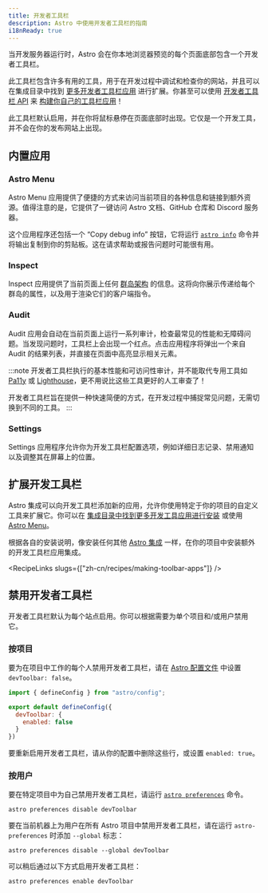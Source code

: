 ```yaml
---
title: 开发者工具栏
description: Astro 中使用开发者工具栏的指南
i18nReady: true
---
```


当开发服务器运行时，Astro 会在你本地浏览器预览的每个页面底部包含一个开发者工具栏。

此工具栏包含许多有用的工具，用于在开发过程中调试和检查你的网站，并且可以在集成目录中找到 [更多开发者工具栏应用](#扩展开发工具栏) 进行扩展。你甚至可以使用 [开发者工具栏 API](/zh-cn/reference/dev-toolbar-app-reference/) 来 [构建你自己的工具栏应用](/zh-cn/recipes/making-toolbar-apps/)！

此工具栏默认启用，并在你将鼠标悬停在页面底部时出现。它仅是一个开发工具，并不会在你的发布网站上出现。

## 内置应用

### Astro Menu

Astro Menu 应用提供了便捷的方式来访问当前项目的各种信息和链接到额外资源。值得注意的是，它提供了一键访问 Astro 文档、GitHub 仓库和 Discord 服务器。

这个应用程序还包括一个 “Copy debug info” 按钮，它将运行 [`astro info`](/zh-cn/reference/cli-reference/#astro-info) 命令并将输出复制到你的剪贴板。这在请求帮助或报告问题时可能很有用。

### Inspect

Inspect 应用提供了当前页面上任何 [群岛架构](/zh-cn/concepts/islands/) 的信息。这将向你展示传递给每个群岛的属性，以及用于渲染它们的客户端指令。

### Audit

Audit 应用会自动在当前页面上运行一系列审计，检查最常见的性能和无障碍问题。当发现问题时，工具栏上会出现一个红点。点击应用程序将弹出一个来自 Audit 的结果列表，并直接在页面中高亮显示相关元素。

:::note
开发者工具栏执行的基本性能和可访问性审计，并不能取代专用工具如 [Pa11y](https://pa11y.org/) 或 [Lighthouse](https://developers.google.com/web/tools/lighthouse)，更不用说比这些工具更好的人工审查了！

开发者工具栏旨在提供一种快速简便的方式，在开发过程中捕捉常见问题，无需切换到不同的工具。
:::

### Settings

Settings 应用程序允许你为开发工具栏配置选项，例如详细日志记录、禁用通知以及调整其在屏幕上的位置。

## 扩展开发工具栏

Astro 集成可以向开发工具栏添加新的应用，允许你使用特定于你的项目的自定义工具来扩展它。你可以在 [集成目录中找到更多开发工具应用进行安装](https://astro.build/integrations/?search=&categories%5B%5D=toolbar) 或使用 [Astro Menu](#astro-menu)。

根据各自的安装说明，像安装任何其他 [Astro 集成](/zh-cn/guides/integrations-guide/) 一样，在你的项目中安装额外的开发工具栏应用集成。

<RecipeLinks slugs={["zh-cn/recipes/making-toolbar-apps"]} />

## 禁用开发者工具栏

开发者工具栏默认为每个站点启用。你可以根据需要为单个项目和/或用户禁用它。

### 按项目

要为在项目中工作的每个人禁用开发者工具栏，请在 [Astro 配置文件](/zh-cn/reference/configuration-reference/#devtoolbarenabled) 中设置 `devToolbar: false`。

```js title="astro.config.mjs" ins={4-6}
import { defineConfig } from "astro/config";

export default defineConfig({
  devToolbar: {
    enabled: false
  }
})
```

要重新启用开发者工具栏，请从你的配置中删除这些行，或设置 `enabled: true`。

### 按用户

要在特定项目中为自己禁用开发者工具栏，请运行 [`astro preferences`](/zh-cn/reference/cli-reference/#astro-preferences) 命令。

```shell
astro preferences disable devToolbar
```

要在当前机器上为用户在所有 Astro 项目中禁用开发者工具栏，请在运行 `astro-preferences` 时添加 `--global` 标志：

```shell
astro preferences disable --global devToolbar
```

可以稍后通过以下方式启用开发者工具栏：

```shell
astro preferences enable devToolbar
```
